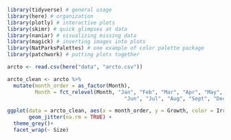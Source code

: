 ```r
library(tidyverse) # general usage
library(here) # organization
library(plotly) # interactive plots
library(skimr) # quick glimpses at data
library(naniar) # visualizing missing data
library(magick) # inserting images into plots
library(NatParksPalettes) # one example of color palette package
library(patchwork) # putting plots together
```

```r
arcto <- read.csv(here("data", "arcto.csv"))
```

```r
arcto_clean <- arcto %>%
  mutate(month_order = as_factor(Month),
         Month = fct_relevel(Month, "Jan", "Feb", "Mar", "Apr", "May", 
                                      "Jun", "Jul", "Aug", "Sept", "Dec"))
```

```r
ggplot(data = arcto_clean, aes(x = month_order, y = Growth, color = Irrigation)) +
       geom_jitter(na.rm = TRUE) +
  theme_grey()+
  facet_wrap(~ Size) 
```



